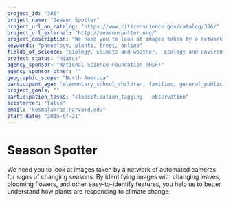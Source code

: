 ```yaml
---
project_id: "386"
project_name: "Season Spotter"
project_url_on_catalog: "https://www.citizenscience.gov/catalog/386/"
project_url_external: "http://seasonspotter.org/"
project_description: "We need you to look at images taken by a network of automated cameras for signs of changing seasons. By identifying images with changing leaves, blooming flowers, and other easy-to-identify features, you help us to better understand how plants are responding to climate change."
keywords: "phenology, plants, trees, online"
fields_of_science: "Biology, Climate and weather,  Ecology and environment,  Nature and outdoors"
project_status: "hiatus"
agency_sponsor: "National Science Foundation (NSF)"
agency_sponsor_other: ""
geographic_scope: "North America"
participant_age: "elementary_school_children, families, general_public, middle_school_children, teens"
project_goals: ""
participation_tasks: "classification_tagging,  observation"
scistarter: "false"
email: "kosmala@fas.harvard.edu"
start_date: "2015-07-21"
---
```


# Season Spotter

We need you to look at images taken by a network of automated cameras for signs of changing seasons. By identifying images with changing leaves, blooming flowers, and other easy-to-identify features, you help us to better understand how plants are responding to climate change.
